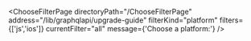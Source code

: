 


<ChooseFilterPage
    directoryPath="/ChooseFilterPage"
    address="/lib/graphqlapi/upgrade-guide"
    filterKind="platform"
    filters={['js','ios']}
    currentFilter="all"
    message={'Choose a platform:'}
/>
